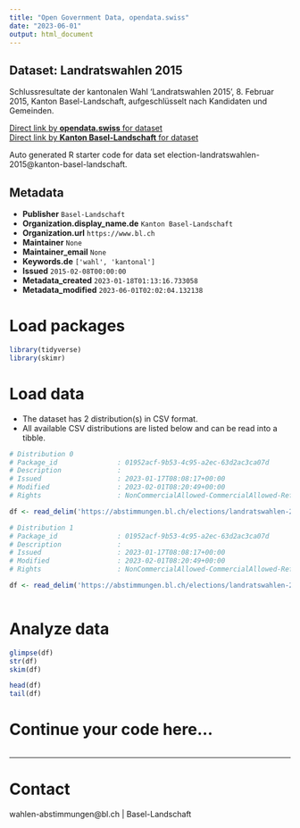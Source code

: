 ```yaml
---
title: "Open Government Data, opendata.swiss"
date: "2023-06-01"
output: html_document
---
```


## Dataset: Landratswahlen 2015

Schlussresultate der kantonalen Wahl 'Landratswahlen 2015', 8. Februar 2015, Kanton Basel-Landschaft, aufgeschlüsselt nach Kandidaten und Gemeinden.

[Direct link by **opendata.swiss** for dataset](https://opendata.swiss/de/dataset/landratswahlen-2015)<br>
[Direct link by **Kanton Basel-Landschaft** for dataset](https://abstimmungen.bl.ch/elections/landratswahlen-2015/data)

Auto generated R starter code for data set election-landratswahlen-2015@kanton-basel-landschaft.

## Metadata

- **Publisher** `Basel-Landschaft`
- **Organization.display_name.de** `Kanton Basel-Landschaft`
- **Organization.url** `https://www.bl.ch`
- **Maintainer** `None`
- **Maintainer_email** `None`
- **Keywords.de** `['wahl', 'kantonal']`
- **Issued** `2015-02-08T00:00:00`
- **Metadata_created** `2023-01-18T01:13:16.733058`
- **Metadata_modified** `2023-06-01T02:02:04.132138`


# Load packages

```r

library(tidyverse)
library(skimr)

```

# Load data

-   The dataset has 2 distribution(s) in CSV format.
-   All available CSV distributions are listed below and can be read into a tibble.

```r

# Distribution 0
# Package_id               : 01952acf-9b53-4c95-a2ec-63d2ac3ca07d
# Description              : 
# Issued                   : 2023-01-17T08:08:17+00:00
# Modified                 : 2023-02-01T08:20:49+00:00
# Rights                   : NonCommercialAllowed-CommercialAllowed-ReferenceRequired

df <- read_delim('https://abstimmungen.bl.ch/elections/landratswahlen-2015/data-parties-csv')

# Distribution 1
# Package_id               : 01952acf-9b53-4c95-a2ec-63d2ac3ca07d
# Description              : 
# Issued                   : 2023-01-17T08:08:17+00:00
# Modified                 : 2023-02-01T08:20:49+00:00
# Rights                   : NonCommercialAllowed-CommercialAllowed-ReferenceRequired

df <- read_delim('https://abstimmungen.bl.ch/elections/landratswahlen-2015/data-csv')



```

# Analyze data

```r

glimpse(df)
str(df)
skim(df)

head(df)
tail(df)

```

# Continue your code here...

```r

```

------------------------------------------------------------------------

# Contact

wahlen-abstimmungen@bl.ch | Basel-Landschaft
